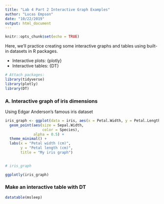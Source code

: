 ```yaml
---
title: "Lab 4 Part 2 Interactive Graph Examples"
author: "Lucas Empson"
date: "10/22/2019"
output: html_document
---
```


```r
knitr::opts_chunk$set(echo = TRUE)
```

Here, we'll practice creating some interactive graphs and tables using built-in datasets in R packages.

- Interactive plots: {plotly}
- Interactive tables: {DT}

```r

# Attach packages:
library(tidyverse)
library(plotly)
library(DT)

```

### A. Interactive graph of iris dimensions

Using Edgar Anderson's famous iris dataset
```r

iris_graph <- ggplot(data = iris, aes(x = Petal.Width, y = Petal.Length)) +
  geom_point(aes(size = Sepal.Width,
                 color = Species),
             alpha = 0.5) +
  theme_minimal() +
  labs(x = "Petal width (cm)",
       y = "Petal length (cm)",
       title = "My iris graph")
  

# iris_graph

ggplotly(iris_graph)

```

### Make an interactive table with DT

```r

datatable(msleep)

```







